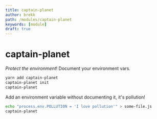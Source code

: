 ```yaml
---
title: captain-planet 
author: brekk
path: /modules/captain-planet
keywords: [module]
draft: true
---
```


# captain-planet 

*Protect the environment*! Document your environment vars.

```sh
yarn add captain-planet
captain-planet init
captain-planet
```

Add an environment variable without documenting it, it's pollution!

```sh
echo "process.env.POLLUTION = 'I love pollution'" > some-file.js
captain-planet
```

